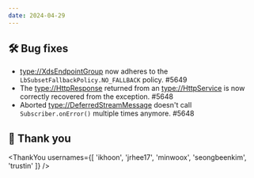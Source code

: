 ```yaml
---
date: 2024-04-29
---
```


## 🛠️ Bug fixes

- <type://XdsEndpointGroup> now adheres to the `LbSubsetFallbackPolicy.NO_FALLBACK` policy. #5649
- The <type://HttpResponse> returned from an <type://HttpService> is now correctly recovered from the exception. #5648
- Aborted <type://DeferredStreamMessage> doesn't call `Subscriber.onError()` multiple times anymore. #5648

## 🙇 Thank you

<ThankYou usernames={[
  'ikhoon',
  'jrhee17',
  'minwoox',
  'seongbeenkim',
  'trustin'
]} />
